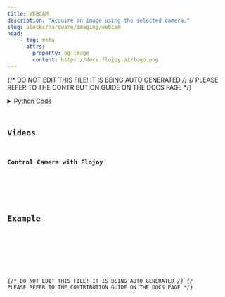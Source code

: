 ```yaml
---
title: WEBCAM
description: "Acquire an image using the selected camera."
slug: blocks/hardware/imaging/webcam
head:
    - tag: meta
      attrs:
        property: og:image
        content: https://docs.flojoy.ai/logo.png
---
```


{/* DO NOT EDIT THIS FILE! IT IS BEING AUTO GENERATED */}
{/* PLEASE REFER TO THE CONTRIBUTION GUIDE ON THE DOCS PAGE */}


<DownloadStudioBanner />
<PythonDocsDisplay docstring={block_data["docstring"]} />
<details>
<summary>Python Code</summary>



<Code code={pythonCode} lang="py" wrap theme="dracula" />

[Find this Flojoy Block on GitHub](https://github.com/flojoy-ai/blocks/blob/main/blocks/HARDWARE/IMAGING/WEBCAM/WEBCAM.py)

</details>

## Videos


### Control Camera with Flojoy

<div className="not-content">
<YouTube id="https://www.youtube.com/watch?v=Om0C7s_9Qo8" />
</div>

## Example


<GetHelpWidget />


<AppDisplay app={app} blockName="WEBCAM" client:visible />


<Example />

{/* DO NOT EDIT THIS FILE! IT IS BEING AUTO GENERATED */}
{/* PLEASE REFER TO THE CONTRIBUTION GUIDE ON THE DOCS PAGE */}
